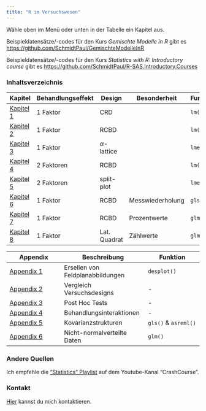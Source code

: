 ```yaml
---
title: "R im Versuchswesen"
---
```


Wähle oben im Menü oder unten in der Tabelle ein Kapitel aus. 

Beispieldatensätze/-codes für den Kurs *Gemischte Modelle in R* gibt es [https://github.com/SchmidtPaul/GemischteModelleInR](https://github.com/SchmidtPaul/GemischteModelleInR)

Beispieldatensätze/-codes für den Kurs *Statistics with R: Introductory course* gibt es [https://github.com/SchmidtPaul/R-SAS.Introductory.Courses](https://github.com/SchmidtPaul/R-SAS.Introductory.Courses)

### Inhaltsverzeichnis

Kapitel | Behandlungseffekt | Design | Besonderheit | Funktion
--------|-------------------|--------|--------------|----------
[Kapitel 1](1F_crd.html) | 1 Faktor | CRD | | `lm()`
[Kapitel 2](1F_rcbd.html) | 1 Faktor | RCBD | | `lm()`
[Kapitel 3](1F_alpha.html) | 1 Faktor | $\alpha$-lattice | | `lmer()`
[Kapitel 4](2F_rcbd.html) | 2 Faktoren | RCBD | | `lm()`
[Kapitel 5](2F_splitplot.html) | 2 Faktoren | split-plot | | `lmer()`
[Kapitel 6](1F_rcbd_messwdh.html) | 1 Faktor | RCBD | Messwiederholung | `gls()`
[Kapitel 7](1F_rcbd_binomial.html) | 1 Faktor | RCBD | Prozentwerte | `glm()`
[Kapitel 8](1F_latsq_poisson.html) | 1 Faktor | Lat. Quadrat | Zählwerte | `glm()`


Appendix | Beschreibung | Funktion
---------|--------------|---------
[Appendix 1](appendix_desplot.html) | Ersellen von Feldplanabbildungen | `desplot()`
[Appendix 2](appendix_designs.html) | Vergleich Versuchsdesigns | -
[Appendix 3](appendix_posthoc.html) | Post Hoc Tests | -
[Appendix 4](appendix_interaktionen.html) | Behandlungsinteraktionen | -
[Appendix 5](appendix_kovarstrukt.html) | Kovarianzstrukturen | `gls()` & `asreml()`
[Appendix 6](intro_GLM_carrot.html) | Nicht-normalverteilte Daten | `glm()`

### Andere Quellen
Ich empfehle die ["Statistics" Playlist](https://www.youtube.com/playlist?list=PL8dPuuaLjXtNM_Y-bUAhblSAdWRnmBUcr) auf dem Youtube-Kanal "CrashCourse".

### Kontakt
[Hier](kontaktseite.html) kannst du mich kontaktieren.